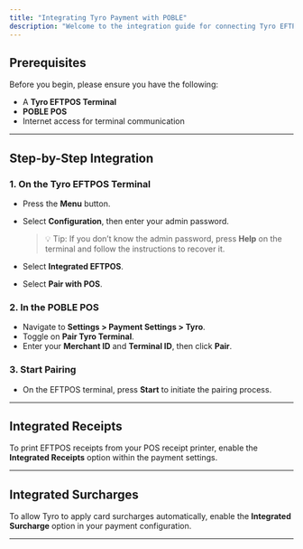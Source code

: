 ```yaml
---
title: "Integrating Tyro Payment with POBLE"
description: "Welcome to the integration guide for connecting Tyro EFTPOS with your POS. Follow the steps below to set up and start accepting payments via Tyro."
---
```


## Prerequisites

Before you begin, please ensure you have the following:

- A **Tyro EFTPOS Terminal**
- **POBLE POS**
- Internet access for terminal communication

---

## Step-by-Step Integration

### 1. On the Tyro EFTPOS Terminal

- Press the **Menu** button.
- Select **Configuration**, then enter your admin password.

  > 💡 Tip: If you don’t know the admin password, press **Help** on the terminal and follow the instructions to recover it.
- Select **Integrated EFTPOS**.
- Select **Pair with POS**.

### 2. In the POBLE POS

- Navigate to **Settings \> Payment Settings \> Tyro**.
- Toggle on **Pair Tyro Terminal**.
- Enter your **Merchant ID** and **Terminal ID**, then click **Pair**.

### 3. Start Pairing

- On the EFTPOS terminal, press **Start** to initiate the pairing process.

---

## Integrated Receipts

To print EFTPOS receipts from your POS receipt printer, enable the **Integrated Receipts** option within the payment settings.

---

## Integrated Surcharges

To allow Tyro to apply card surcharges automatically, enable the **Integrated Surcharge** option in your payment configuration.

---